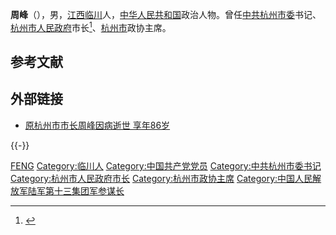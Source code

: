 {{Otheruses|other=名为周峰的其他人物|周峰}}

'''周峰'''（{{bd|1921年|10月|2007年|12月|catIdx=Zhou}}），男，[[江西|江西]][[临川|临川]]人，[[中华人民共和国|中华人民共和国]]政治人物。曾任[[中共杭州市委|中共杭州市委]]书记、[[杭州市人民政府|杭州市人民政府]]市长<ref>{{cite web |url=http://www.hangzhou.gov.cn/main/tszf/szzc/lrsz/ |language= |title=历任市长 |publisher=杭州市政府 |date= |accessdate=2015-8 |deadurl=yes |archiveurl=https://web.archive.org/web/20110223221600/http://www.hangzhou.gov.cn/main/tszf/szzc/lrsz/ |archivedate=2011-02-23 }}</ref>、[[杭州市|杭州市]]政协主席。

== 参考文献 ==
{{Reflist}}

== 外部链接 ==
* [http://news.zj.com/zhejiang/gdxwhc/2008-01-08/913472.html 原杭州市市长周峰因病逝世 享年86岁]{{Wayback|url=http://news.zj.com/zhejiang/gdxwhc/2008-01-08/913472.html |date=20160305070326 }}

{{-}}
{{杭州市市长}}

{{Authority control}}
{{DEFAULTSORT:Zhou周}}
[[Category:周姓|FENG]]
[[Category:临川人|Category:临川人]]
[[Category:中国共产党党员|Category:中国共产党党员]]
[[Category:中共杭州市委书记|Category:中共杭州市委书记]]
[[Category:杭州市人民政府市长|Category:杭州市人民政府市长]]
[[Category:杭州市政协主席|Category:杭州市政协主席]]
[[Category:中国人民解放军陆军第十三集团军参谋长|Category:中国人民解放军陆军第十三集团军参谋长]]